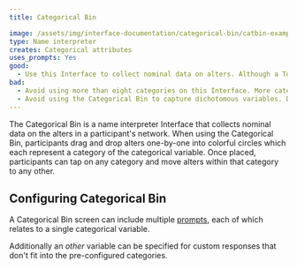 ```yaml
---
title: Categorical Bin

image: /assets/img/interface-documentation/categorical-bin/catbin-example.png
type: Name interpreter
creates: Categorical attributes
uses_prompts: Yes
good:
  - Use this Interface to collect nominal data on alters. Although a Toggle Button Group can be added as an [input control](../key-concepts/input-controls) on other interfaces, the drag and drop functionality on the Categorical Bin provides a tactile method to capturing these data that is engaging for participants.
bad:
  - Avoid using more than eight categories on this Interface. More categories cause the category labels to be difficult to read and the other visual compromises on the Interface become compromised.
  - Avoid using the Categorical Bin to capture dichotomous variables. Dichotomous variables are best captured using the Toggle [input control](../key-concepts/input-controls) (on a [Name Generator](../interface-documentation/name-generator-using-forms) or [Per Alter Form](../interface-documentation/per-alter-form)) or using the variable toggling feature on the [Sociogram](../interface-documentation/sociogram).
---
```


The Categorical Bin is a name interpreter Interface that collects nominal data on the alters in a participant's network. When using the Categorical Bin, participants drag and drop alters one-by-one into colorful circles which each represent a category of the categorical variable. Once placed, participants can tap on any category and move alters within that category to any other.

## Configuring Categorical Bin

A Categorical Bin screen can include multiple [prompts](../key-concepts/prompts), each of which relates to a single categorical variable.

Additionally an _other_ variable can be specified for custom responses that don't fit into the pre-configured categories.

<StandAloneImage
  src="/assets/img/interface-documentation/categorical-bin/architect-other.png"
  caption="Configuring the 'other' variable for a categorical bin prompt"
/>



